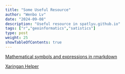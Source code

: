 ```yaml
---
title: "Some Useful Resource"
author: "Wenbo Lv"
date: "2024-09-08"
description: "Useful resource in spatlyu.github.io"
tags: ["r","geoinformatics","satistics"]
type: post
weight: 25
showTableOfContents: true
---
```


[Mathematical symbols and expressions in rmarkdown](https://spatlyu.github.io/materials/mathsymbols.html)

[Xaringan Helper](https://spatlyu.github.io/materials/xaringan.pdf)